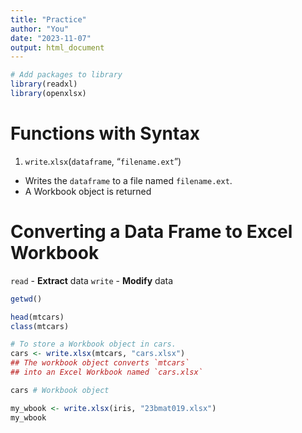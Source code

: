 ```yaml
---
title: "Practice"
author: "You"
date: "2023-11-07"
output: html_document
---
```


```r
# Add packages to library
library(readxl)
library(openxlsx)
```

# Functions with Syntax

1. `write`.`xlsx`(`dataframe`, "`filename.ext`")
  
  - Writes the `dataframe` to a file named `filename.ext`.
  - A Workbook object is returned

# Converting a Data Frame to Excel Workbook

`read`  - **Extract** data
`write` - **Modify**  data

```r
getwd()

head(mtcars)
class(mtcars)

# To store a Workbook object in cars.
cars <- write.xlsx(mtcars, "cars.xlsx")
## The workbook object converts `mtcars` 
## into an Excel Workbook named `cars.xlsx`

cars # Workbook object

my_wbook <- write.xlsx(iris, "23bmat019.xlsx")
my_wbook
```

